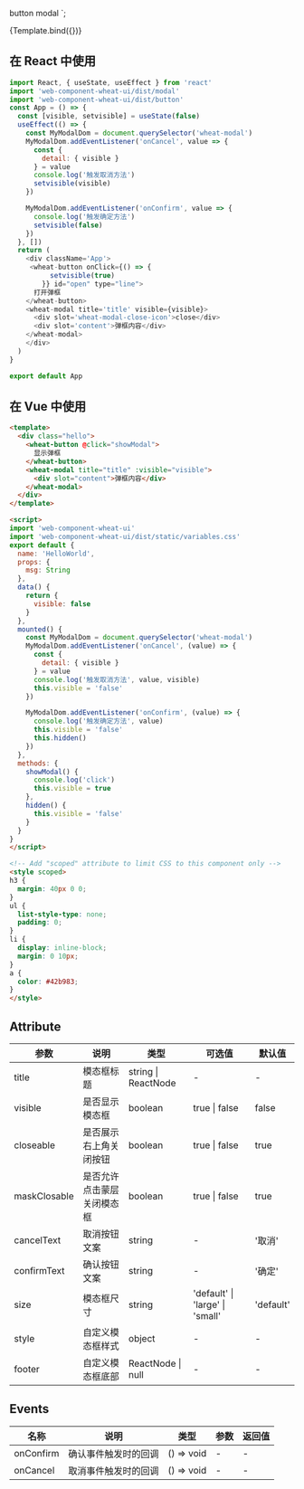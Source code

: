 



<Meta title="Example/Modal" />

<wheat-button>button</wheat-button>
<wheat-modal visible='false'>modal</wheat-modal>
`;


<Canvas>
  <Story name="基础使用" args={{ 
      label: '基础使用'
    }}>
    {Template.bind({})}
   </Story>
</Canvas>



## 在 React 中使用
```js
import React, { useState, useEffect } from 'react'
import 'web-component-wheat-ui/dist/modal'
import 'web-component-wheat-ui/dist/button'
const App = () => {
  const [visible, setvisible] = useState(false)
  useEffect(() => {
    const MyModalDom = document.querySelector('wheat-modal')
    MyModalDom.addEventListener('onCancel', value => {
      const {
        detail: { visible }
      } = value
      console.log('触发取消方法')
      setvisible(visible)
    })

    MyModalDom.addEventListener('onConfirm', value => {
      console.log('触发确定方法')
      setvisible(false)
    })
  }, [])
  return (
    <div className='App'>
     <wheat-button onClick={() => {
          setvisible(true)
        }} id="open" type="line">
      打开弹框
    </wheat-button>
    <wheat-modal title='title' visible={visible}>
      <div slot='wheat-modal-close-icon'>close</div>
      <div slot='content'>弹框内容</div>
    </wheat-modal>
    </div>
  )
}

export default App
```

## 在 Vue 中使用

```html
<template>
  <div class="hello">
    <wheat-button @click="showModal">
      显示弹框
    </wheat-button>
    <wheat-modal title="title" :visible="visible">
      <div slot="content">弹框内容</div>
    </wheat-modal>
  </div>
</template>

<script>
import 'web-component-wheat-ui'
import 'web-component-wheat-ui/dist/static/variables.css'
export default {
  name: 'HelloWorld',
  props: {
    msg: String
  },
  data() {
    return {
      visible: false
    }
  },
  mounted() {
    const MyModalDom = document.querySelector('wheat-modal')
    MyModalDom.addEventListener('onCancel', (value) => {
      const {
        detail: { visible }
      } = value
      console.log('触发取消方法', value, visible)
      this.visible = 'false'
    })

    MyModalDom.addEventListener('onConfirm', (value) => {
      console.log('触发确定方法', value)
      this.visible = 'false'
      this.hidden()
    })
  },
  methods: {
    showModal() {
      console.log('click')
      this.visible = true
    },
    hidden() {
      this.visible = 'false'
    }
  }
}
</script>

<!-- Add "scoped" attribute to limit CSS to this component only -->
<style scoped>
h3 {
  margin: 40px 0 0;
}
ul {
  list-style-type: none;
  padding: 0;
}
li {
  display: inline-block;
  margin: 0 10px;
}
a {
  color: #42b983;
}
</style>

```
## Attribute

| 参数          | 说明                       | 类型                | 可选值               | 默认值    |
| ------------- | -------------------------- | ------------------- | -------------------- | --------- |
| title         | 模态框标题                 | string \| ReactNode | -                    | -         |
| visible       | 是否显示模态框             | boolean             | true \| false        | false     |
| closeable     | 是否展示右上角关闭按钮     | boolean             | true \| false        | true      |
| maskClosable | 是否允许点击蒙层关闭模态框 | boolean             | true \| false        | true      |
| cancelText    | 取消按钮文案               | string              | -                    | '取消'    |
| confirmText   | 确认按钮文案               | string              | -                    | '确定'    |
| size         | 模态框尺寸           | string              | 'default' \| 'large'  \| 'small'     |  'default'     |
| style         | 自定义模态框样式           | object              | -                    | -         |
| footer        | 自定义模态框底部           | ReactNode \| null   | -                    | -         |

## Events

| 名称      | 说明                 | 类型       | 参数 | 返回值 |
| --------- | -------------------- | ---------- | ---- | ------ |
| onConfirm | 确认事件触发时的回调 | () => void | -    | -      |
| onCancel  | 取消事件触发时的回调 | () => void | -    | -      |
